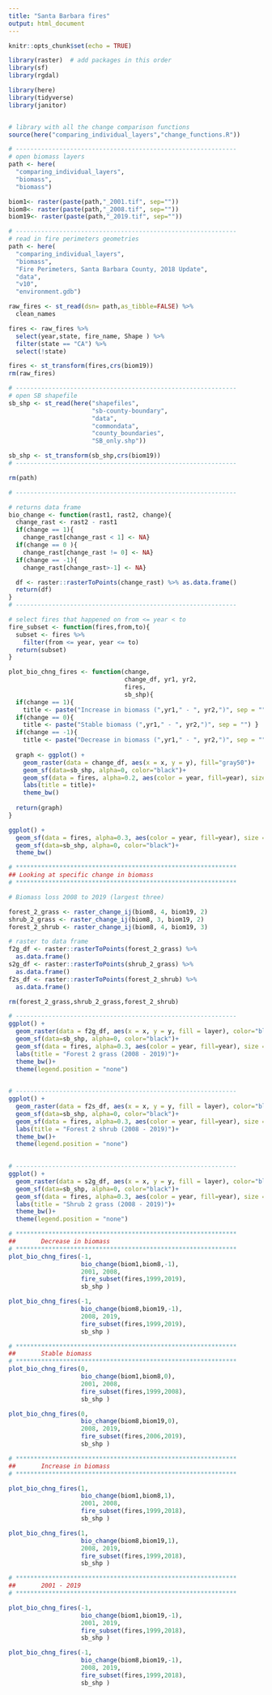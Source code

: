 ```yaml
---
title: "Santa Barbara fires"
output: html_document
---
```


```r
knitr::opts_chunk$set(echo = TRUE)

library(raster)  # add packages in this order
library(sf)
library(rgdal)

library(here)
library(tidyverse)
library(janitor)


# library with all the change comparison functions
source(here("comparing_individual_layers","change_functions.R"))
```

```r

# -------------------------------------------------------------
# open biomass layers
path <- here(
  "comparing_individual_layers",
  "biomass",
  "biomass")

biom1<- raster(paste(path,"_2001.tif", sep=""))
biom8<- raster(paste(path,"_2008.tif", sep=""))
biom19<- raster(paste(path,"_2019.tif", sep=""))

# -------------------------------------------------------------
# read in fire perimeters geometries
path <- here(
  "comparing_individual_layers",
  "biomass",
  "Fire Perimeters, Santa Barbara County, 2018 Update",
  "data",
  "v10",
  "environment.gdb")

raw_fires <- st_read(dsn= path,as_tibble=FALSE) %>% 
  clean_names

fires <- raw_fires %>% 
  select(year,state, fire_name, Shape ) %>% 
  filter(state == "CA") %>% 
  select(!state)

fires <- st_transform(fires,crs(biom19))
rm(raw_fires)

# -------------------------------------------------------------
# open SB shapefile
sb_shp <- st_read(here("shapefiles",
                       "sb-county-boundary",
                       "data",
                       "commondata",
                       "county_boundaries",
                       "SB_only.shp"))

sb_shp <- st_transform(sb_shp,crs(biom19))
# -------------------------------------------------------------

rm(path)

```


```r
# -------------------------------------------------------------

# returns data frame
bio_change <- function(rast1, rast2, change){
  change_rast <- rast2 - rast1
  if(change == 1){
    change_rast[change_rast < 1] <- NA}
  if(change == 0 ){
    change_rast[change_rast != 0] <- NA}
  if(change == -1){
    change_rast[change_rast>-1] <- NA}

  df <- raster::rasterToPoints(change_rast) %>% as.data.frame()
  return(df)
}
# -------------------------------------------------------------

# select fires that happened on from <= year < to
fire_subset <- function(fires,from,to){
  subset <- fires %>% 
    filter(from <= year, year <= to)
  return(subset)
}

plot_bio_chng_fires <- function(change, 
                                change_df, yr1, yr2, 
                                fires,
                                sb_shp){
  if(change == 1){
    title <- paste("Increase in biomass (",yr1," - ", yr2,")", sep = "") }
  if(change == 0){
    title <- paste("Stable biomass (",yr1," - ", yr2,")", sep = "") }
  if(change == -1){
    title <- paste("Decrease in biomass (",yr1," - ", yr2,")", sep = "") }
  
  graph <- ggplot() +
    geom_raster(data = change_df, aes(x = x, y = y), fill="gray50")+
    geom_sf(data=sb_shp, alpha=0, color="black")+
    geom_sf(data = fires, alpha=0.2, aes(color = year, fill=year), size = 0.3) +
    labs(title = title)+
    theme_bw()
  
  return(graph)
}
```



```r

ggplot() +
  geom_sf(data = fires, alpha=0.3, aes(color = year, fill=year), size = 0.3) +
  geom_sf(data=sb_shp, alpha=0, color="black")+
  theme_bw()
```

```r
# *************************************************************
## Looking at specific change in biomass 
# *************************************************************

# Biomass loss 2008 to 2019 (largest three)

forest_2_grass <- raster_change_ij(biom8, 4, biom19, 2)
shrub_2_grass <- raster_change_ij(biom8, 3, biom19, 2)
forest_2_shrub <- raster_change_ij(biom8, 4, biom19, 3)

# raster to data frame
f2g_df <- raster::rasterToPoints(forest_2_grass) %>%
  as.data.frame()
s2g_df <- raster::rasterToPoints(shrub_2_grass) %>%
  as.data.frame()
f2s_df <- raster::rasterToPoints(forest_2_shrub) %>%
  as.data.frame()

rm(forest_2_grass,shrub_2_grass,forest_2_shrub)
```


```r
# -------------------------------------------------------------
ggplot() +
  geom_raster(data = f2g_df, aes(x = x, y = y, fill = layer), color="blue")+
  geom_sf(data=sb_shp, alpha=0, color="black")+
  geom_sf(data = fires, alpha=0.3, aes(color = year, fill=year), size = 0.3) +
  labs(title = "Forest 2 grass (2008 - 2019)")+
  theme_bw()+
  theme(legend.position = "none")
  
```


```r
# -------------------------------------------------------------
ggplot() +
  geom_raster(data = f2s_df, aes(x = x, y = y, fill = layer), color="blue")+
  geom_sf(data=sb_shp, alpha=0, color="black")+
  geom_sf(data = fires, alpha=0.3, aes(color = year, fill=year), size = 0.3) +
  labs(title = "Forest 2 shrub (2008 - 2019)")+
  theme_bw()+
  theme(legend.position = "none")
  
```


```r
# -------------------------------------------------------------
ggplot() +
  geom_raster(data = s2g_df, aes(x = x, y = y, fill = layer), color="blue")+
  geom_sf(data=sb_shp, alpha=0, color="black")+
  geom_sf(data = fires, alpha=0.3, aes(color = year, fill=year), size = 0.3) +
  labs(title = "Shrub 2 grass (2008 - 2019)")+
  theme_bw()+
  theme(legend.position = "none")
```


```r
# *************************************************************
##       Decrease in biomass 
# *************************************************************
plot_bio_chng_fires(-1, 
                    bio_change(biom1,biom8,-1), 
                    2001, 2008,
                    fire_subset(fires,1999,2019),
                    sb_shp )

plot_bio_chng_fires(-1, 
                    bio_change(biom8,biom19,-1), 
                    2008, 2019,
                    fire_subset(fires,1999,2019),
                    sb_shp )
```


```r
# *************************************************************
##       Stable biomass 
# *************************************************************
plot_bio_chng_fires(0, 
                    bio_change(biom1,biom8,0), 
                    2001, 2008,
                    fire_subset(fires,1999,2008),
                    sb_shp )

plot_bio_chng_fires(0, 
                    bio_change(biom8,biom19,0), 
                    2008, 2019,
                    fire_subset(fires,2006,2019),
                    sb_shp )
```

```r
# *************************************************************
##       Increase in biomass 
# *************************************************************

plot_bio_chng_fires(1, 
                    bio_change(biom1,biom8,1), 
                    2001, 2008,
                    fire_subset(fires,1999,2018),
                    sb_shp )

plot_bio_chng_fires(1, 
                    bio_change(biom8,biom19,1), 
                    2008, 2019,
                    fire_subset(fires,1999,2018),
                    sb_shp )
```



```r
# *************************************************************
##       2001 - 2019
# *************************************************************

plot_bio_chng_fires(-1, 
                    bio_change(biom1,biom19,-1), 
                    2001, 2019,
                    fire_subset(fires,1999,2018),
                    sb_shp )

plot_bio_chng_fires(-1, 
                    bio_change(biom8,biom19,-1), 
                    2008, 2019,
                    fire_subset(fires,1999,2018),
                    sb_shp )
```



